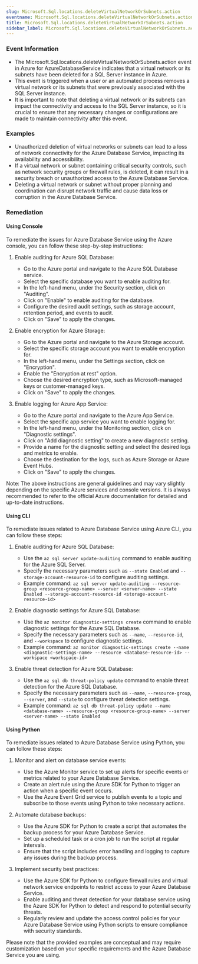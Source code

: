 ```yaml
--- 
slug: Microsoft.Sql.locations.deleteVirtualNetworkOrSubnets.action
eventname: Microsoft.Sql.locations.deleteVirtualNetworkOrSubnets.action
title: Microsoft.Sql.locations.deleteVirtualNetworkOrSubnets.action
sidebar_label: Microsoft.Sql.locations.deleteVirtualNetworkOrSubnets.action
---
```

                       
### Event Information

- The Microsoft.Sql.locations.deleteVirtualNetworkOrSubnets.action event in Azure for AzureDatabaseService indicates that a virtual network or its subnets have been deleted for a SQL Server instance in Azure.
- This event is triggered when a user or an automated process removes a virtual network or its subnets that were previously associated with the SQL Server instance.
- It is important to note that deleting a virtual network or its subnets can impact the connectivity and access to the SQL Server instance, so it is crucial to ensure that any necessary changes or configurations are made to maintain connectivity after this event.


### Examples

- Unauthorized deletion of virtual networks or subnets can lead to a loss of network connectivity for the Azure Database Service, impacting its availability and accessibility.
- If a virtual network or subnet containing critical security controls, such as network security groups or firewall rules, is deleted, it can result in a security breach or unauthorized access to the Azure Database Service.
- Deleting a virtual network or subnet without proper planning and coordination can disrupt network traffic and cause data loss or corruption in the Azure Database Service.

### Remediation

#### Using Console

To remediate the issues for Azure Database Service using the Azure console, you can follow these step-by-step instructions:

1. Enable auditing for Azure SQL Database:
   - Go to the Azure portal and navigate to the Azure SQL Database service.
   - Select the specific database you want to enable auditing for.
   - In the left-hand menu, under the Security section, click on "Auditing".
   - Click on "Enable" to enable auditing for the database.
   - Configure the desired audit settings, such as storage account, retention period, and events to audit.
   - Click on "Save" to apply the changes.

2. Enable encryption for Azure Storage:
   - Go to the Azure portal and navigate to the Azure Storage account.
   - Select the specific storage account you want to enable encryption for.
   - In the left-hand menu, under the Settings section, click on "Encryption".
   - Enable the "Encryption at rest" option.
   - Choose the desired encryption type, such as Microsoft-managed keys or customer-managed keys.
   - Click on "Save" to apply the changes.

3. Enable logging for Azure App Service:
   - Go to the Azure portal and navigate to the Azure App Service.
   - Select the specific app service you want to enable logging for.
   - In the left-hand menu, under the Monitoring section, click on "Diagnostic settings".
   - Click on "Add diagnostic setting" to create a new diagnostic setting.
   - Provide a name for the diagnostic setting and select the desired logs and metrics to enable.
   - Choose the destination for the logs, such as Azure Storage or Azure Event Hubs.
   - Click on "Save" to apply the changes.

Note: The above instructions are general guidelines and may vary slightly depending on the specific Azure services and console versions. It is always recommended to refer to the official Azure documentation for detailed and up-to-date instructions.

#### Using CLI

To remediate issues related to Azure Database Service using Azure CLI, you can follow these steps:

1. Enable auditing for Azure SQL Database:
   - Use the `az sql server update-auditing` command to enable auditing for the Azure SQL Server.
   - Specify the necessary parameters such as `--state Enabled` and `--storage-account-resource-id` to configure auditing settings.
   - Example command: `az sql server update-auditing --resource-group <resource-group-name> --server <server-name> --state Enabled --storage-account-resource-id <storage-account-resource-id>`

2. Enable diagnostic settings for Azure SQL Database:
   - Use the `az monitor diagnostic-settings create` command to enable diagnostic settings for the Azure SQL Database.
   - Specify the necessary parameters such as `--name`, `--resource-id`, and `--workspace` to configure diagnostic settings.
   - Example command: `az monitor diagnostic-settings create --name <diagnostic-settings-name> --resource <database-resource-id> --workspace <workspace-id>`

3. Enable threat detection for Azure SQL Database:
   - Use the `az sql db threat-policy update` command to enable threat detection for the Azure SQL Database.
   - Specify the necessary parameters such as `--name`, `--resource-group`, `--server`, and `--state` to configure threat detection settings.
   - Example command: `az sql db threat-policy update --name <database-name> --resource-group <resource-group-name> --server <server-name> --state Enabled`

#### Using Python

To remediate issues related to Azure Database Service using Python, you can follow these steps:

1. Monitor and alert on database service events:
   - Use the Azure Monitor service to set up alerts for specific events or metrics related to your Azure Database Service.
   - Create an alert rule using the Azure SDK for Python to trigger an action when a specific event occurs.
   - Use the Azure Event Grid service to publish events to a topic and subscribe to those events using Python to take necessary actions.

2. Automate database backups:
   - Use the Azure SDK for Python to create a script that automates the backup process for your Azure Database Service.
   - Set up a scheduled task or a cron job to run the script at regular intervals.
   - Ensure that the script includes error handling and logging to capture any issues during the backup process.

3. Implement security best practices:
   - Use the Azure SDK for Python to configure firewall rules and virtual network service endpoints to restrict access to your Azure Database Service.
   - Enable auditing and threat detection for your database service using the Azure SDK for Python to detect and respond to potential security threats.
   - Regularly review and update the access control policies for your Azure Database Service using Python scripts to ensure compliance with security standards.

Please note that the provided examples are conceptual and may require customization based on your specific requirements and the Azure Database Service you are using.


 